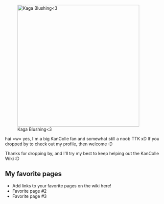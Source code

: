 [[File:Kaga0.jpg|thumb|398px|right|Kaga Blushing<3]]

hai =w= yes, I'm a big KanColle fan and somewhat still a noob TTK xD If you dropped by to check out my profile, then welcome :D

Thanks for dropping by, and I'll try my best to keep helping out the KanColle Wiki :D

==My favorite pages==

* Add links to your favorite pages on the wiki here!
* Favorite page #2
* Favorite page #3